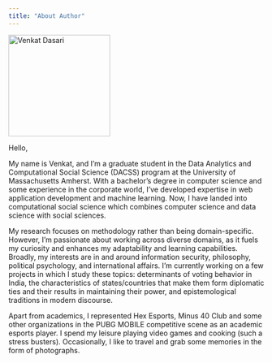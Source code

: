 ```yaml
---
title: "About Author"
---
```


<img src="images/author-venkat.jpeg" alt="Venkat Dasari" width="200px">

Hello,

My name is Venkat, and I’m a graduate student in the Data Analytics and Computational Social Science (DACSS) program at the University of Massachusetts Amherst. With a bachelor’s degree in computer science and some experience in the corporate world, I’ve developed expertise in web application development and machine learning. Now, I have landed into computational social science which combines computer science and data science with social sciences.

My research focuses on methodology rather than being domain-specific. However, I’m passionate about working across diverse domains, as it fuels my curiosity and enhances my adaptability and learning capabilities. Broadly, my interests are in and around information security, philosophy, political psychology, and international affairs. I’m currently working on a few projects in which I study these topics: determinants of voting behavior in India, the characteristics of states/countries that make them form diplomatic ties and their results in maintaining their power, and epistemological traditions in modern discourse.

Apart from academics, I represented Hex Esports, Minus 40 Club and some other organizations in the PUBG MOBILE competitive scene as an academic esports player. I spend my leisure playing video games and cooking (such a stress busters). Occasionally, I like to travel and grab some memories in the form of photographs.

